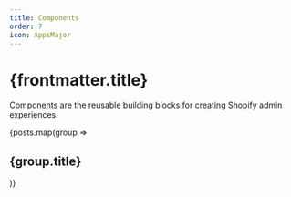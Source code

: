 ```yaml
---
title: Components
order: 7
icon: AppsMajor
---
```


# {frontmatter.title}

<Lede>

Components are the reusable building blocks for creating Shopify admin experiences.

</Lede>

<Stack gap="1200">
{posts.map(group => <Box>

<h2>{group.title}</h2>

<RichCardGrid cards={group.children} />

</Box>)}
</Stack>
